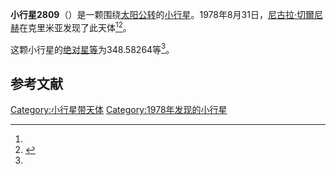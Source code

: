 {{Infobox planet
| bgcolour = #FFFFC0
| name = 2809 Vernadskij
| symbol = 
| image = 
| caption = 
| discovery = yes
| discovery_ref = 
| discoverer = [[尼古拉·切爾尼赫|尼古拉·切爾尼赫]]
| discovery_site = [[克里米亚|克里米亚]] 
| discovered = 1978年8月31日
| designations = yes
| mp_name = 
| named_after = 
| alt_names = 1978 QW2/ 1963 TJ / A906 QF
| mp_category = [[主带小行星|主带小行星]]
| orbit_ref = <ref name="a">[http://ssd.jpl.nasa.gov/sbdb.cgi?sstr=2809 2809 Vernadskij] {{Wayback|url=http://ssd.jpl.nasa.gov/sbdb.cgi?sstr=2809 |date=20200820020106 }}，小行星數據庫瀏覽器（JPL Small-Body Database Browser）－[[美国国家航空航天局|美国国家航空航天局]]喷气推进实验室</ref>
| epoch = 2456400.5 (2013年4月18日更新)
| aphelion = {{convert|2.8640760|AU|km|3|abbr=on|lk=out}}
| perihelion = {{convert|1.9940712|AU|km|3|abbr=on}}
| semimajor = {{convert|2.4290736|AU|km|3|abbr=on}}
| eccentricity = 0.1790816
| period = 1382.800193 [[日|日]]<br />3.79[[儒略年|儒略年]]
| avg_speed = 
| inclination = 2.47367
| asc_node = 357.35383
| mean_anomaly = 
| arg_peri = 348.58264
| satellites = 
| physical_characteristics = yes
| dimensions = 
| mass = 
| density = 
| surface_grav = 
| escape_velocity = 
| sidereal_day = 
| axial_tilt = 
| pole_ecliptic_lat = 
| pole_ecliptic_lon = 
| albedo = 
| temperatures= 
| temp_name1 = 
| mean_temp_1 = 
| max_temp_1 = 
| temp_name2 = 
| max_temp_2 = 
| spectral_type = 
| abs_magnitude = 348.58264
}}

'''小行星2809'''（{{lang-en|2809 Vernadskij}}）是一颗围绕[[太阳|太阳]][[公转|公转]]的[[小行星|小行星]]。1978年8月31日，[[尼古拉·切爾尼赫|尼古拉·切爾尼赫]]在克里米亚发现了此天体<ref name="a" /><ref>{{cite news|title=小行星列表|url=http://cfa-www.harvard.edu/iau/lists/NumberedMPs.txt|accessdate=2013-07-08|newspaper=哈佛大学|archive-date=2008-05-17|archive-url=https://web.archive.org/web/20080517010638/http://cfa-www.harvard.edu/iau/lists/NumberedMPs.txt|dead-url=no}}</ref>。

这颗小行星的[[绝对星等|绝对星等]]为348.58264等<ref name="a" />。

==参考文献==
{{reflist}}
{{Minor Planet Number|[[小行星2808|小行星2808]]|[[小行星2810|小行星2810]]}}

{{小天体}}

[[Category:小行星带天体|Category:小行星带天体]]
[[Category:1978年发现的小行星|Category:1978年发现的小行星]]

{{asteroid-stub}}